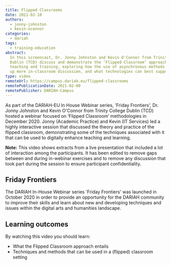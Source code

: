 ```yaml
---
title: Flipped Classrooms
date: 2021-02-10
authors:
  - jonny-johnston
  - kevin-oconnor
categories:
  - dariah
tags:
  - training-education
abstract:
  In this screencast, Dr. Jonny Johnston and Kevin O'Connor from Trinity College
  Dublin (TCD) discuss and demonstrate the ‘Flipped Classroom’ approach to
  teaching and training, exploring how the use of asynchronous methods can open
  up more in-classroom discussion, and what technologies can best support this.
type: video
remoteUrl: https://campus.dariah.eu/flipped-classrooms
remotePublicationDate: 2021-02-09
remotePublisher: DARIAH-Campus
---
```


As part of the DARIAH-EU In House Webinar series, 'Friday Frontiers', Dr. Jonny
Johnston and Kevin O'Connor from Trinity College Dublin (TCD) hosted a webinar
focused on ‘Flipped Classroom’ methodologies in December 2020. Jonny (Academic
Practice) and Kevin (IT Services) led a highly interactive session that
discussed the theory and practice of the flipped classroom, demonstrating some
of the techniques associated with it that can be used to digitally enhance
teaching and learning.

**Note:** This video shows extracts from a live presentation that included a lot
of interaction among the participants. It has been edited to remove gaps between
and during in-webinar exercises and to remove any discussion that took part
during the session to ensure participant confidentiality.

## Friday Frontiers

The DARIAH In-House Webinar series 'Friday Frontiers' was launched in October
2020 in order to provide an opportunity for the DARIAH community to improve
their skills and learn about new and developing techniques and issues within the
digital arts and humanities landscape.

## Learning outcomes

By watching this video you should learn:

- What the Flipped Classroom approach entails
- Techniques and methods that can be used in a (flipped) classroom setting

<VideoCard
  title="Click to view"
  subtitle="Flipped Classrooms"
  id="b8NaN28eFxY"
  image="images/Flipped_Classrooms_Title_Slide.jpeg"
/>
